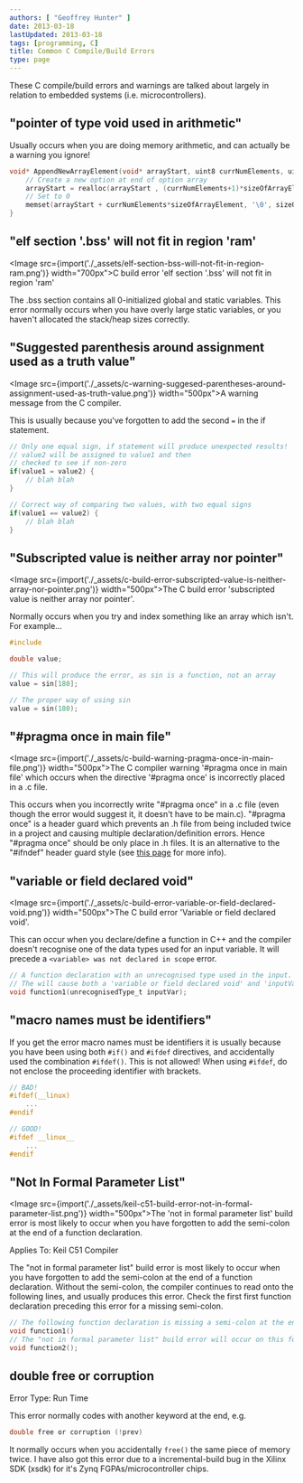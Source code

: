 ```yaml
---
authors: [ "Geoffrey Hunter" ]
date: 2013-03-18
lastUpdated: 2013-03-18
tags: [programming, C]
title: Common C Compile/Build Errors
type: page
---
```



These C compile/build errors and warnings are talked about largely in relation to embedded systems (i.e. microcontrollers).

## "pointer of type void used in arithmetic"

Usually occurs when you are doing memory arithmetic, and can actually be a warning you ignore!

```c    
void* AppendNewArrayElement(void* arrayStart, uint8 currNumElements, uint8 sizeOfArrayElement) {
    // Create a new option at end of option array
    arrayStart = realloc(arrayStart , (currNumElements+1)*sizeOfArrayElement);
    // Set to 0
    memset(arrayStart + currNumElements*sizeOfArrayElement, '\0', sizeOfArrayElement);
}
```

## "elf section '.bss' will not fit in region 'ram'

<Image src={import('./_assets/elf-section-bss-will-not-fit-in-region-ram.png')} width="700px">C build error 'elf section '.bss' will not fit in region 'ram'</Image>

The .bss section contains all 0-initialized global and static variables. This error normally occurs when you have overly large static variables, or you haven't allocated the stack/heap sizes correctly.

## "Suggested parenthesis around assignment used as a truth value"

<Image src={import('./_assets/c-warning-suggesed-parentheses-around-assignment-used-as-truth-value.png')} width="500px">A warning message from the C compiler.</Image>

This is usually because you've forgotten to add the second `=` in the if statement.

```c   
// Only one equal sign, if statement will produce unexpected results!
// value2 will be assigned to value1 and then
// checked to see if non-zero
if(value1 = value2) {
    // blah blah
}

// Correct way of comparing two values, with two equal signs
if(value1 == value2) {
    // blah blah
}
```

## "Subscripted value is neither array nor pointer"

<Image src={import('./_assets/c-build-error-subscripted-value-is-neither-array-nor-pointer.png')} width="500px">The C build error 'subscripted value is neither array nor pointer'.</Image>

Normally occurs when you try and index something like an array which isn't. For example...

```c   
#include 

double value;

// This will produce the error, as sin is a function, not an array
value = sin[180];

// The proper way of using sin
value = sin(180);
``` 

## "#pragma once in main file"

<Image src={import('./_assets/c-build-warning-pragma-once-in-main-file.png')} width="500px">The C compiler warning '#pragma once in main file' which occurs when the directive '#pragma once' is incorrectly placed in a .c file.</Image>

This occurs when you incorrectly write "#pragma once" in a .c file (even though the error would suggest it, it doesn't have to be main.c). "#pragma once" is a header guard which prevents an .h file from being included twice in a project and causing multiple declaration/definition errors. Hence "#pragma once" should be only place in .h files. It is an alternative to the "#ifndef" header guard style (see [this page](/programming/languages/c/header-guards) for more info).

## "variable or field declared void"

<Image src={import('./_assets/c-build-error-variable-or-field-declared-void.png')} width="500px">The C build error 'Variable or field declared void'.</Image>

This can occur when you declare/define a function in C++ and the compiler doesn't recognise one of the data types used for an input variable. It will precede a `<variable> was not declared in scope` error.

```c   
// A function declaration with an unrecognised type used in the input.
// The will cause both a 'variable or field declared void' and 'inputVar was not declared in scope' error
void function1(unrecognisedType_t inputVar);
``` 

## "macro names must be identifiers"

If you get the error macro names must be identifiers it is usually because you have been using both `#if()` and `#ifdef` directives, and accidentally used the combination `#ifdef()`. This is not allowed! When using `#ifdef`, do not enclose the proceeding identifier with brackets.

```c  
// BAD!
#ifdef(__linux)
    ...
#endif

// GOOD!
#ifdef __linux__
    ...
#endif
```

## "Not In Formal Parameter List"

<Image src={import('./_assets/keil-c51-build-error-not-in-formal-parameter-list.png')} width="500px">The 'not in formal parameter list' build error is most likely to occur when you have forgotten to add the semi-colon at the end of a function declaration.</Image>

Applies To: Keil C51 Compiler

The "not in formal parameter list" build error is most likely to occur when you have forgotten to add the semi-colon at the end of a function declaration. Without the semi-colon, the compiler continues to read onto the following lines, and usually produces this error. Check the first first function declaration preceding this error for a missing semi-colon.

```c   
// The following function declaration is missing a semi-colon at the end
void function1()
// The "not in formal parameter list" build error will occur on this following line
void function2();
```

## double free or corruption

Error Type: Run Time

This error normally codes with another keyword at the end, e.g.

```c   
double free or corruption (!prev)
```

It normally occurs when you accidentally `free()` the same piece of memory twice. I have also got this error due to a incremental-build bug in the Xilinx SDK (xsdk) for it's Zynq FGPAs/microcontroller chips.
